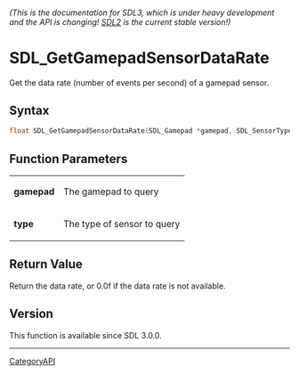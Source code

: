 ====== (This is the documentation for SDL3, which is under heavy development and the API is changing! [https://wiki.libsdl.org/ SDL2] is the current stable version!) ======
= SDL_GetGamepadSensorDataRate =

Get the data rate (number of events per second) of a gamepad sensor.

== Syntax ==

<syntaxhighlight lang='c'>
float SDL_GetGamepadSensorDataRate(SDL_Gamepad *gamepad, SDL_SensorType type);
</syntaxhighlight>

== Function Parameters ==

{|
|'''gamepad'''
|The gamepad to query
|-
|'''type'''
|The type of sensor to query
|}

== Return Value ==

Return the data rate, or 0.0f if the data rate is not available.

== Version ==

This function is available since SDL 3.0.0.

----
[[CategoryAPI]]


